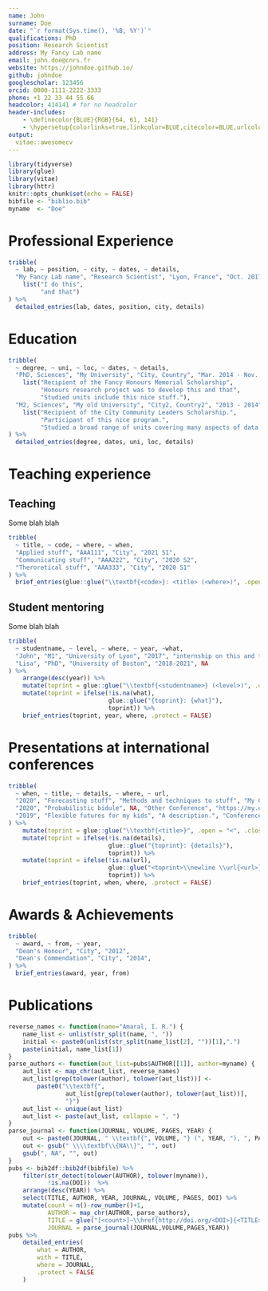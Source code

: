 ```yaml
---
name: John
surname: Doe
date: "`r format(Sys.time(), '%B, %Y')`"
qualifications: PhD
position: Research Scientist
address: My Fancy Lab name
email: john.doe@cnrs.fr
website: https://johndoe.github.io/
github: johndoe
googlescholar: 123456
orcid: 0000-1111-2222-3333
phone: +1 22 33 44 55 66
headcolor: 414141 # for no headcolor
header-includes:
    - \definecolor{BLUE}{RGB}{64, 61, 141}
    - \hypersetup{colorlinks=true,linkcolor=BLUE,citecolor=BLUE,urlcolor=BLUE}
output: 
  vitae::awesomecv
---
```


```r
library(tidyverse)
library(glue)
library(vitae)
library(httr)
knitr::opts_chunk$set(echo = FALSE)
bibfile <- "biblio.bib"
myname  <- "Doe"
```

# Professional Experience

```r
tribble(
  ~ lab, ~ position, ~ city, ~ dates, ~ details,
  "My Fancy Lab name", "Research Scientist", "Lyon, France", "Oct. 2017 - Present", 
    list("I do this",
         "and that")
) %>% 
  detailed_entries(lab, dates, position, city, details)
```

# Education

```r
tribble(
  ~ degree, ~ uni, ~ loc, ~ dates, ~ details,
  "PhD, Sciences", "My University", "City, Country", "Mar. 2014 - Nov. 2017", 
    list("Recipient of the Fancy Honours Memorial Scholarship",
         "Honours research project was to develop this and that",
         "Studied units include this nice stuff."),
  "M2, Sciences", "My old University", "City2, Country2", "2013 - 2014", 
    list("Recipient of the City Community Leaders Scholarship.",
         "Participant of this nice program.",
         "Studied a broad range of units covering many aspects of data science.")
) %>% 
  detailed_entries(degree, dates, uni, loc, details)
```

# Teaching experience

## Teaching

Some blah blah

```r
tribble(
  ~ title, ~ code, ~ where, ~ when,
  "Applied stuff", "AAA111", "City", "2021 S1",
  "Communicating stuff", "AAA222", "City", "2020 S2", 
  "Theroretical stuff", "AAA333", "City", "2020 S1"
) %>% 
  brief_entries(glue::glue("\\textbf{<code>}: <title> (<where>)", .open = "<", .close = ">"), when, .protect = FALSE)
```

## Student mentoring

Some blah blah

```r
tribble(
  ~ studentname, ~ level, ~ where, ~ year, ~what,
  "John", "M1", "University of Lyon", "2017", "internship on this and that",
  "Lisa", "PhD", "University of Boston", "2018-2021", NA
) %>% 
    arrange(desc(year)) %>% 
    mutate(toprint = glue::glue("\\textbf{<studentname>} (<level>)", .open = "<", .close = ">")) %>% 
    mutate(toprint = ifelse(!is.na(what), 
                            glue::glue("{toprint}: {what}"), 
                            toprint)) %>% 
    brief_entries(toprint, year, where, .protect = FALSE)
```


# Presentations at international conferences

```r
tribble(
  ~ when, ~ title, ~ details, ~ where, ~ url,
  "2020", "Forecasting stuff", "Methods and techniques to stuff", "My Conference", "https://my.slides.com",
  "2020", "Probabilistic bidule", NA, "Other Conference", "https://my.other.slides.com",
  "2019", "Flexible futures for my kids", "A description.", "Conference 3", NA
) %>% 
    mutate(toprint = glue::glue("\\textbf{<title>}", .open = "<", .close = ">")) %>% 
    mutate(toprint = ifelse(!is.na(details), 
                            glue::glue("{toprint}: {details}"), 
                            toprint)) %>% 
    mutate(toprint = ifelse(!is.na(url), 
                            glue::glue("<toprint>\\newline \\url{<url>}", .open = "<", .close = ">"),
                            toprint)) %>% 
    brief_entries(toprint, when, where, .protect = FALSE)
```


# Awards & Achievements

```r
tribble(
  ~ award, ~ from, ~ year,
  "Dean's Honour", "City", "2012",
  "Dean's Commendation", "City", "2014",
) %>%
  brief_entries(award, year, from)
```

\clearpage

# Publications

```r
reverse_names <- function(name="Amaral, I. R.") {
    name_list <- unlist(str_split(name, ", "))
    initial <- paste0(unlist(str_split(name_list[2], ""))[1],".")
    paste(initial, name_list[1])
}
parse_authors <- function(aut_list=pubs$AUTHOR[[1]], author=myname) {
    aut_list <- map_chr(aut_list, reverse_names)
    aut_list[grep(tolower(author), tolower(aut_list))] <- 
        paste0("\\textbf{", 
                aut_list[grep(tolower(author), tolower(aut_list))], 
                "}")
    aut_list <- unique(aut_list)
    aut_list <- paste(aut_list, collapse = ", ")
}
parse_journal <- function(JOURNAL, VOLUME, PAGES, YEAR) {
    out <- paste0(JOURNAL, " \\textbf{", VOLUME, "} (", YEAR, "), ", PAGES)
    out <- gsub(" \\\\textbf\\{NA\\}", "", out)
    gsub(", NA", "", out)
}
pubs <- bib2df::bib2df(bibfile) %>% 
    filter(str_detect(tolower(AUTHOR), tolower(myname)), 
           !is.na(DOI))  %>% 
    arrange(desc(YEAR)) %>% 
    select(TITLE, AUTHOR, YEAR, JOURNAL, VOLUME, PAGES, DOI) %>% 
    mutate(count = n()-row_number()+1,
           AUTHOR = map_chr(AUTHOR, parse_authors), 
           TITLE = glue("[<count>]~\\href{http://doi.org/<DOI>}{<TITLE>}", .open = "<", .close = ">"),
           JOURNAL = parse_journal(JOURNAL,VOLUME,PAGES,YEAR))
pubs %>%
    detailed_entries(
        what = AUTHOR,
        with = TITLE,
        where = JOURNAL,
        .protect = FALSE
    )
```

